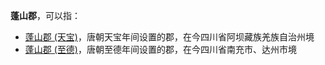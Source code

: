 '''蓬山郡'''，可以指：
*[[蓬山郡_(天宝)|蓬山郡 (天宝)]]，唐朝天宝年间设置的郡，在今四川省阿坝藏族羌族自治州境
*[[蓬山郡_(至德)|蓬山郡 (至德)]]，唐朝至德年间设置的郡，在今四川省南充市、达州市境

{{Disambig|P|Cat=三字中国郡名消歧义}}